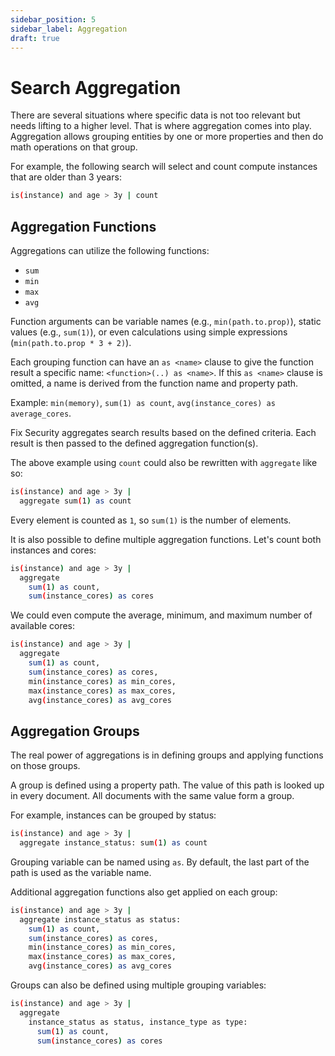 ```yaml
---
sidebar_position: 5
sidebar_label: Aggregation
draft: true
---
```


# Search Aggregation

There are several situations where specific data is not too relevant but needs lifting to a higher level. That is where aggregation comes into play. Aggregation allows grouping entities by one or more properties and then do math operations on that group.

For example, the following search will select and count compute instances that are older than 3 years:

```bash
is(instance) and age > 3y | count
```

## Aggregation Functions

Aggregations can utilize the following functions:

- `sum`
- `min`
- `max`
- `avg`

Function arguments can be variable names (e.g., `min(path.to.prop)`), static values (e.g., `sum(1)`), or even calculations using simple expressions (`min(path.to.prop * 3 + 2)`).

Each grouping function can have an `as <name>` clause to give the function result a specific name: `<function>(..) as <name>`. If this `as <name>` clause is omitted, a name is derived from the function name and property path.

Example: `min(memory)`, `sum(1) as count`, `avg(instance_cores) as average_cores`.

Fix Security aggregates search results based on the defined criteria. Each result is then passed to the defined aggregation function(s).

The above example using `count` could also be rewritten with `aggregate` like so:

```bash
is(instance) and age > 3y |
  aggregate sum(1) as count
```

Every element is counted as `1`, so `sum(1)` is the number of elements.

It is also possible to define multiple aggregation functions. Let's count both instances and cores:

```bash
is(instance) and age > 3y |
  aggregate
    sum(1) as count,
    sum(instance_cores) as cores
```

We could even compute the average, minimum, and maximum number of available cores:

```bash
is(instance) and age > 3y |
  aggregate
    sum(1) as count,
    sum(instance_cores) as cores,
    min(instance_cores) as min_cores,
    max(instance_cores) as max_cores,
    avg(instance_cores) as avg_cores
```

## Aggregation Groups

The real power of aggregations is in defining groups and applying functions on those groups.

A group is defined using a property path. The value of this path is looked up in every document. All documents with the same value form a group.

For example, instances can be grouped by status:

```bash
is(instance) and age > 3y |
  aggregate instance_status: sum(1) as count
```

Grouping variable can be named using `as`. By default, the last part of the path is used as the variable name.

Additional aggregation functions also get applied on each group:

```bash
is(instance) and age > 3y |
  aggregate instance_status as status:
    sum(1) as count,
    sum(instance_cores) as cores,
    min(instance_cores) as min_cores,
    max(instance_cores) as max_cores,
    avg(instance_cores) as avg_cores
```

Groups can also be defined using multiple grouping variables:

```bash
is(instance) and age > 3y |
  aggregate
    instance_status as status, instance_type as type:
      sum(1) as count,
      sum(instance_cores) as cores
```
